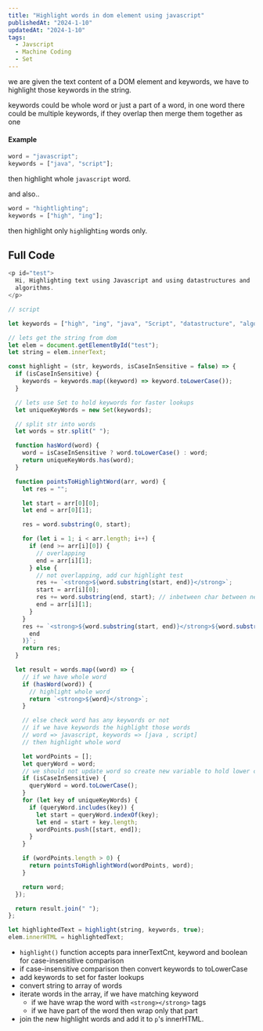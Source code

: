 ```yaml
---
title: "Highlight words in dom element using javascript"
publishedAt: "2024-1-10"
updatedAt: "2024-1-10"
tags:
  - Javscript
  - Machine Coding
  - Set
---
```


we are given the text content of a DOM element and keywords, we have to highlight those keywords in the string.

keywords could be whole word or just a part of a word, in one word there could be multiple keywords, if they overlap then merge them together as one

#### Example

```js
word = "javascript";
keywords = ["java", "script"];
```

then highlight whole `javascript` word.

and also..

```js
word = "hightlighting";
keywords = ["high", "ing"];
```

then highlight only `high`light`ing` words only.

## Full Code

```js
<p id="test">
  Hi, Highlighting text using Javascript and using datastructures and
  algorithms.
</p>

// script

let keywords = ["high", "ing", "java", "Script", "datastructure", "algorithms"];

// lets get the string from dom
let elem = document.getElementById("test");
let string = elem.innerText;

const highlight = (str, keywords, isCaseInSensitive = false) => {
  if (isCaseInSensitive) {
    keywords = keywords.map((keyword) => keyword.toLowerCase());
  }

  // lets use Set to hold keywords for faster lookups
  let uniqueKeyWords = new Set(keywords);

  // split str into words
  let words = str.split(" ");

  function hasWord(word) {
    word = isCaseInSensitive ? word.toLowerCase() : word;
    return uniqueKeyWords.has(word);
  }

  function pointsToHighlightWord(arr, word) {
    let res = "";

    let start = arr[0][0];
    let end = arr[0][1];

    res = word.substring(0, start);

    for (let i = 1; i < arr.length; i++) {
      if (end >= arr[i][0]) {
        // overlapping
        end = arr[i][1];
      } else {
        // not overlapping, add cur highlight test
        res += `<strong>${word.substring(start, end)}</strong>`;
        start = arr[i][0];
        res += word.substring(end, start); // inbetween char between new start and old end End[...ch]Start
        end = arr[i][1];
      }
    }
    res += `<strong>${word.substring(start, end)}</strong>${word.substring(
      end
    )}`;
    return res;
  }

  let result = words.map((word) => {
    // if we have whole word
    if (hasWord(word)) {
      // highlight whole word
      return `<strong>${word}</strong>`;
    }

    // else check word has any keywords or not
    // if we have keywords the highlight those words
    // word => javascript, keywords => [java , script]
    // then highlight whole word

    let wordPoints = [];
    let queryWord = word;
    // we should not update word so create new variable to hold lower case word
    if (isCaseInSensitive) {
      queryWord = word.toLowerCase();
    }
    for (let key of uniqueKeyWords) {
      if (queryWord.includes(key)) {
        let start = queryWord.indexOf(key);
        let end = start + key.length;
        wordPoints.push([start, end]);
      }
    }

    if (wordPoints.length > 0) {
      return pointsToHighlightWord(wordPoints, word);
    }

    return word;
  });

  return result.join(" ");
};

let highlightedText = highlight(string, keywords, true);
elem.innerHTML = highlightedText;
```

- `highlight()` function accepts para innerTextCnt, keyword and boolean for case-insensitive comparison 
- if case-insensitive comparison then convert keywords to toLowerCase
- add keywords to set for faster lookups
- convert string to array of words
- iterate words in the array, if we have matching keyword
    - if we have wrap the word with `<strong></strong>` tags
    - if we have part of the word then wrap only that part
- join the new highlight words and add it to `p`'s innerHTML.